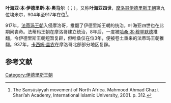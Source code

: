 {{Infobox monarch
| name            = 叶海亚·本·伊德里斯<br>يحيى الرابع
| title           = [[摩洛哥君主列表|伊德里斯王朝埃米尔]]
| image           = 
| caption         =
| reign           = 904-917
| full name       = 叶海亚·本·伊德里斯·本·奥马尔
| predecessor     = [[叶海亚·本·卡西姆|叶海亚·本·卡西姆]]
| successor       = 废止，被[[法蒂玛王朝|法蒂玛王朝]]推翻
| royal house     = 
| dynasty         = [[伊德里斯王朝|伊德里斯王朝]]
| father          = 伊德里斯·本·奥马尔
| mother          = 
| birth_date   = 不详
| birth_place  = 
| death_date   = 917年
| death_place  = 
| date of burial  =
| place of burial = 
|religion  = [[宰德派|宰德派]]
|}}
'''叶海亚·本·伊德里斯·本·奥马尔'''（{{lang-ar|يحيى بن إدريس بن عمر}}；{{bd|？||917年}}），又称'''叶海亚四世'''，[[摩洛哥|摩洛哥]][[伊德里斯王朝|伊德里斯王朝]]第九位埃米尔，904年至917年在位<ref name = googbook>The Sansūsiyyah movement of North Africa. Mahmood Ahmad Ghazi. Shariʼah Academy, International Islamic University, 2001. p. 312.</ref>。

917年，[[法蒂玛王朝|法蒂玛王朝]]入侵摩洛哥，推翻了伊德里斯王朝的统治，叶海亚四世也在此期间丧命。法蒂玛王朝在摩洛哥建立统治，8年后，一度被[[哈贾姆·哈桑·本·穆罕默德·本·卡西姆|哈桑·本·穆罕默德]]推翻，令伊德里斯王朝短暂复辟，但哈桑仅在位3年，便被卷土重来的法蒂玛王朝推翻。937年，[[卡西姆·盖农|卡西姆·盖农]]在摩洛哥北部部分地区复辟。

==参考文献==
{{reflist}}

{{S-start}}
{{Succession box|title=[[伊德里斯王朝|伊德里斯王朝]]|before=[[叶海亚·本·卡西姆|叶海亚·本·卡西姆]]|after=被推翻|years=904–917}}
{{S-end}}
{{Rulers of Morocco}}
{{DEFAULTSORT:Umar, Yahya Ibn Idris Ibn}}
[[Category:伊德里斯王朝|Category:伊德里斯王朝]]
